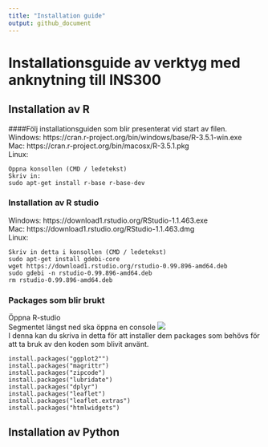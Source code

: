 ```yaml
---
title: "Installation guide"
output: github_document
---
```


# Installationsguide av verktyg med anknytning till INS300

## Installation av R

####Följ installationsguiden som blir presenterat vid start av filen.  
Windows: https://cran.r-project.org/bin/windows/base/R-3.5.1-win.exe  
Mac: https://cran.r-project.org/bin/macosx/R-3.5.1.pkg  
Linux:
```
Öppna konsollen (CMD / ledetekst)
Skriv in: 
sudo apt-get install r-base r-base-dev
```

### Installation av R studio

Windows: https://download1.rstudio.org/RStudio-1.1.463.exe  
Mac: https://download1.rstudio.org/RStudio-1.1.463.dmg  
Linux: 
```
Skriv in detta i konsollen (CMD / ledetekst)
sudo apt-get install gdebi-core
wget https://download1.rstudio.org/rstudio-0.99.896-amd64.deb
sudo gdebi -n rstudio-0.99.896-amd64.deb
rm rstudio-0.99.896-amd64.deb
```

### Packages som blir brukt

Öppna R-studio  
Segmentet längst ned ska öppna en console
![](Pictures/rstudio-console.png)  
I denna kan du skriva in detta för att installer dem packages som behövs för att ta bruk av den koden som blivit använt.  
```
install.packages("ggplot2"")
install.packages("magrittr")
install.packages("zipcode")
install.packages("lubridate")
install.packages("dplyr")
install.packages("leaflet")
install.packages("leaflet.extras")
install.packages("htmlwidgets")

```

## Installation av Python
